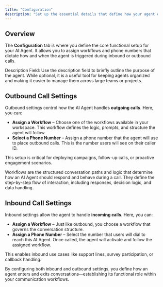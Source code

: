 ```yaml
---
title: "Configuration"
description: "Set up the essential details that define how your agent operates"
---
```


## Overview

The **Configuration** tab is where you define the core functional setup for your AI Agent. It allows you to assign workflows and phone numbers that dictate how and when the agent is triggered during inbound or outbound calls.

<Tip>
  Description Field: Use the description field to briefly outline the purpose of the agent. While optional, it is a useful tool for keeping agents organized and making it easier to manage them across large teams or projects.
</Tip>

## Outbound Call Settings

Outbound settings control how the AI Agent handles **outgoing calls**. Here, you can:

- **Assign a Workflow** – Choose one of the workflows available in your workspace. This workflow defines the logic, prompts, and structure the agent will follow.
- **Select a Phone Number** – Assign a phone number that the agent will use to place outbound calls. This is the number users will see on their caller ID.

This setup is critical for deploying campaigns, follow-up calls, or proactive engagement scenarios.

<Info>
  Workflows are the structured conversation paths and logic that determine how an AI Agent should respond and behave during a call. They define the step-by-step flow of interaction, including responses, decision logic, and data handling.
</Info>

## Inbound Call Settings

Inbound settings allow the agent to handle **incoming calls**. Here, you can:

- **Assign a Workflow** – Just like outbound, you choose a workflow that governs the conversation structure.
- **Assign a Phone Number** – Select the number that users will dial to reach this AI Agent. Once called, the agent will activate and follow the assigned workflow.

This enables inbound use cases like support lines, survey participation, or callback handling.

By configuring both inbound and outbound settings, you define how an agent enters and exits conversations—establishing its functional role within your communication workflows.